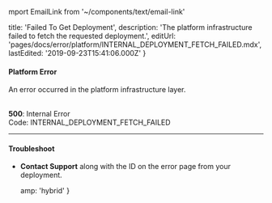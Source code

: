 mport EmailLink from '~/components/text/email-link'

  title: 'Failed To Get Deployment',
  description:
    'The platform infrastructure failed to fetch the requested deployment.',
  editUrl: 'pages/docs/error/platform/INTERNAL_DEPLOYMENT_FETCH_FAILED.mdx',
  lastEdited: '2019-09-23T15:41:06.000Z'
}
#### Platform Error

An error occurred in the platform infrastructure layer.

<br />

<Note label={false}>
  <b>500</b>: Internal Error
  <br />
  Code: <InlineCode>INTERNAL_DEPLOYMENT_FETCH_FAILED</InlineCode>
</Note>

---

#### Troubleshoot

- **<EmailLink type="support">Contact Support</EmailLink>** along with the ID on the error page from your deployment.


  amp: 'hybrid'
}
